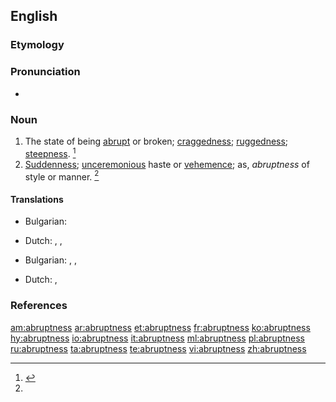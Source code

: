 ==English==

===Etymology===
{{suffix|abrupt|ness|lang=en}}

===Pronunciation===
* {{a|US}} {{IPA|/əˈbɹʌp.nəs/|/əˈbɹʌpt.nəs/|lang=en}}

===Noun===
{{en-noun|es}}

# The state of being [[abrupt]] or broken; [[craggedness]]; [[ruggedness]]; [[steepness]]. {{defdate|First attested in the early 17<sup>th</sup> century.}}<ref name=SOED>{{R:SOED5|page=8}}</ref>
# [[suddenness|Suddenness]]; [[unceremonious]] haste or [[vehemence]]; as, ''abruptness'' of style or manner. {{defdate|First attested in the early 17<sup>th</sup> century.}}<ref name=SOED/>

====Translations====
{{trans-top|state of being abrupt}}
* Bulgarian: {{t|bg|стръмност}}
{{trans-mid}}
* Dutch: {{t|nl|abruptheid|f}}, {{t+|nl|plotselinge|n}}, {{t|nl|onverwachtheid|m}}
{{trans-bottom}}

{{trans-top|suddenness}}
* Bulgarian: {{t|bg|рязкост}}, {{t+|bg|внезапност}}, {{t|bg|безцеремонност}}
{{trans-mid}}
* Dutch: {{t|nl|kortgebondenheid|m}}, {{t|nl|bruuskheid|m}}
{{trans-bottom}}

===References===
<references/>

[[am:abruptness]]
[[ar:abruptness]]
[[et:abruptness]]
[[fr:abruptness]]
[[ko:abruptness]]
[[hy:abruptness]]
[[io:abruptness]]
[[it:abruptness]]
[[ml:abruptness]]
[[pl:abruptness]]
[[ru:abruptness]]
[[ta:abruptness]]
[[te:abruptness]]
[[vi:abruptness]]
[[zh:abruptness]]